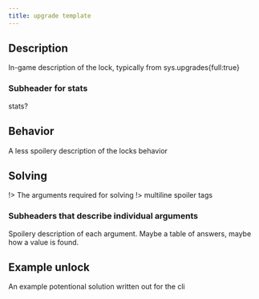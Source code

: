 ```yaml
---
title: upgrade template
---
```


## Description

In-game description of the lock, typically from sys.upgrades{full:true}

### Subheader for stats

stats?

## Behavior

A less spoilery description of the locks behavior

## Solving

!> The arguments required for solving
!> multiline spoiler tags

### Subheaders that describe individual arguments

Spoilery description of each argument. Maybe a table of answers, maybe how a value is found.

## Example unlock

An example potentional solution written out for the cli
